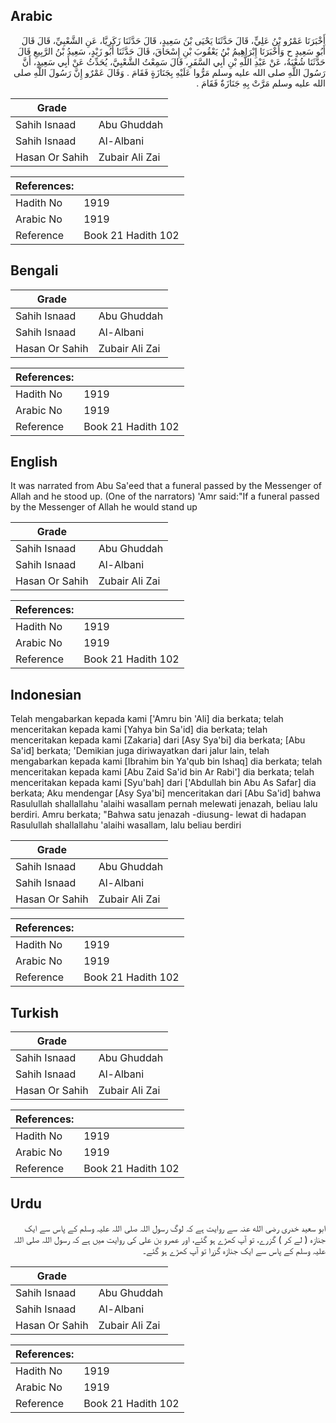 ## Arabic


<div dir="rtl" lang="ar" style={{fontSize:'larger',backgroundColor:'#f8f9fa',padding:20}}>
أَخْبَرَنَا عَمْرُو بْنُ عَلِيٍّ، قَالَ حَدَّثَنَا يَحْيَى بْنُ سَعِيدٍ، قَالَ حَدَّثَنَا زَكَرِيَّا، عَنِ الشَّعْبِيِّ، قَالَ قَالَ أَبُو سَعِيدٍ ح وَأَخْبَرَنَا إِبْرَاهِيمُ بْنُ يَعْقُوبَ بْنِ إِسْحَاقَ، قَالَ حَدَّثَنَا أَبُو زَيْدٍ، سَعِيدُ بْنُ الرَّبِيعِ قَالَ حَدَّثَنَا شُعْبَةُ، عَنْ عَبْدِ اللَّهِ بْنِ أَبِي السَّفَرِ، قَالَ سَمِعْتُ الشَّعْبِيَّ، يُحَدِّثُ عَنْ أَبِي سَعِيدٍ، أَنَّ رَسُولَ اللَّهِ صلى الله عليه وسلم مَرُّوا عَلَيْهِ بِجَنَازَةٍ فَقَامَ ‏.‏ وَقَالَ عَمْرٌو إِنَّ رَسُولَ اللَّهِ صلى الله عليه وسلم مَرَّتْ بِهِ جَنَازَةٌ فَقَامَ ‏.‏
</div>
<div style={{backgroundColor:'#f8f9fa',padding:20, marginBottom: 10}}><table> <thead> <tr> <th>Grade</th> <th></th> </tr> </thead> <tbody> <tr><td>Sahih Isnaad</td><td>Abu Ghuddah</td></tr><tr><td>Sahih Isnaad</td><td>Al-Albani</td></tr><tr><td>Hasan Or Sahih</td><td>Zubair Ali Zai</td></tr></tbody></table><table> <thead> <tr> <th>References:</th> <th></th> </tr> </thead> <tbody><tr><td>Hadith No</td><td>1919</td></tr><tr><td>Arabic No</td><td>1919</td></tr><tr><td>Reference</td><td>Book 21 Hadith 102</td></tr></tbody></table></div>

## Bengali


<div dir="ltr" lang="bn" style={{fontSize:'larger',backgroundColor:'#f8f9fa',padding:20}}>

</div>
<div style={{backgroundColor:'#f8f9fa',padding:20, marginBottom: 10}}><table> <thead> <tr> <th>Grade</th> <th></th> </tr> </thead> <tbody> <tr><td>Sahih Isnaad</td><td>Abu Ghuddah</td></tr><tr><td>Sahih Isnaad</td><td>Al-Albani</td></tr><tr><td>Hasan Or Sahih</td><td>Zubair Ali Zai</td></tr></tbody></table><table> <thead> <tr> <th>References:</th> <th></th> </tr> </thead> <tbody><tr><td>Hadith No</td><td>1919</td></tr><tr><td>Arabic No</td><td>1919</td></tr><tr><td>Reference</td><td>Book 21 Hadith 102</td></tr></tbody></table></div>

## English


<div dir="ltr" lang="en" style={{fontSize:'larger',backgroundColor:'#f8f9fa',padding:20}}>
It was narrated from Abu Sa'eed that a funeral passed by the Messenger of Allah and he stood up. (One of the narrators) 'Amr said:"If a funeral passed by the Messenger of Allah he would stand up
</div>
<div style={{backgroundColor:'#f8f9fa',padding:20, marginBottom: 10}}><table> <thead> <tr> <th>Grade</th> <th></th> </tr> </thead> <tbody> <tr><td>Sahih Isnaad</td><td>Abu Ghuddah</td></tr><tr><td>Sahih Isnaad</td><td>Al-Albani</td></tr><tr><td>Hasan Or Sahih</td><td>Zubair Ali Zai</td></tr></tbody></table><table> <thead> <tr> <th>References:</th> <th></th> </tr> </thead> <tbody><tr><td>Hadith No</td><td>1919</td></tr><tr><td>Arabic No</td><td>1919</td></tr><tr><td>Reference</td><td>Book 21 Hadith 102</td></tr></tbody></table></div>

## Indonesian


<div dir="ltr" lang="id" style={{fontSize:'larger',backgroundColor:'#f8f9fa',padding:20}}>
Telah mengabarkan kepada kami ['Amru bin 'Ali] dia berkata; telah menceritakan kepada kami [Yahya bin Sa'id] dia berkata; telah menceritakan kepada kami [Zakaria] dari [Asy Sya'bi] dia berkata; [Abu Sa'id] berkata; 'Demikian juga diriwayatkan dari jalur lain, telah mengabarkan kepada kami [Ibrahim bin Ya'qub bin Ishaq] dia berkata; telah menceritakan kepada kami [Abu Zaid Sa'id bin Ar Rabi'] dia berkata; telah menceritakan kepada kami [Syu'bah] dari ['Abdullah bin Abu As Safar] dia berkata; Aku mendengar [Asy Sya'bi] menceritakan dari [Abu Sa'id] bahwa Rasulullah shallallahu 'alaihi wasallam pernah melewati jenazah, beliau lalu berdiri. Amru berkata; "Bahwa satu jenazah -diusung- lewat di hadapan Rasulullah shallallahu 'alaihi wasallam, lalu beliau berdiri
</div>
<div style={{backgroundColor:'#f8f9fa',padding:20, marginBottom: 10}}><table> <thead> <tr> <th>Grade</th> <th></th> </tr> </thead> <tbody> <tr><td>Sahih Isnaad</td><td>Abu Ghuddah</td></tr><tr><td>Sahih Isnaad</td><td>Al-Albani</td></tr><tr><td>Hasan Or Sahih</td><td>Zubair Ali Zai</td></tr></tbody></table><table> <thead> <tr> <th>References:</th> <th></th> </tr> </thead> <tbody><tr><td>Hadith No</td><td>1919</td></tr><tr><td>Arabic No</td><td>1919</td></tr><tr><td>Reference</td><td>Book 21 Hadith 102</td></tr></tbody></table></div>

## Turkish


<div dir="ltr" lang="tr" style={{fontSize:'larger',backgroundColor:'#f8f9fa',padding:20}}>

</div>
<div style={{backgroundColor:'#f8f9fa',padding:20, marginBottom: 10}}><table> <thead> <tr> <th>Grade</th> <th></th> </tr> </thead> <tbody> <tr><td>Sahih Isnaad</td><td>Abu Ghuddah</td></tr><tr><td>Sahih Isnaad</td><td>Al-Albani</td></tr><tr><td>Hasan Or Sahih</td><td>Zubair Ali Zai</td></tr></tbody></table><table> <thead> <tr> <th>References:</th> <th></th> </tr> </thead> <tbody><tr><td>Hadith No</td><td>1919</td></tr><tr><td>Arabic No</td><td>1919</td></tr><tr><td>Reference</td><td>Book 21 Hadith 102</td></tr></tbody></table></div>

## Urdu


<div dir="rtl" lang="ur" style={{fontSize:'larger',backgroundColor:'#f8f9fa',padding:20}}>
ابو سعید خدری رضی الله عنہ سے روایت ہے کہ لوگ رسول اللہ صلی اللہ علیہ وسلم کے پاس سے ایک جنازہ ( لے کر ) گزرے، تو آپ کھڑے ہو گئے، اور عمرو بن علی کی روایت میں ہے کہ رسول اللہ صلی اللہ علیہ وسلم کے پاس سے ایک جنازہ گزرا تو آپ کھڑے ہو گئے۔
</div>
<div style={{backgroundColor:'#f8f9fa',padding:20, marginBottom: 10}}><table> <thead> <tr> <th>Grade</th> <th></th> </tr> </thead> <tbody> <tr><td>Sahih Isnaad</td><td>Abu Ghuddah</td></tr><tr><td>Sahih Isnaad</td><td>Al-Albani</td></tr><tr><td>Hasan Or Sahih</td><td>Zubair Ali Zai</td></tr></tbody></table><table> <thead> <tr> <th>References:</th> <th></th> </tr> </thead> <tbody><tr><td>Hadith No</td><td>1919</td></tr><tr><td>Arabic No</td><td>1919</td></tr><tr><td>Reference</td><td>Book 21 Hadith 102</td></tr></tbody></table></div>